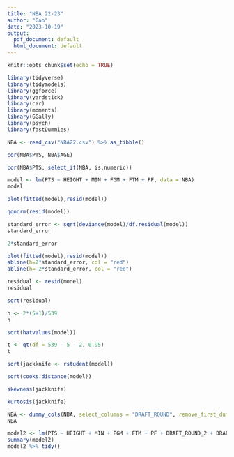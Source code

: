 ```yaml
---
title: "NBA 22-23"
author: "Gao"
date: "2023-10-19"
output:
  pdf_document: default
  html_document: default
---
```


```r
knitr::opts_chunk$set(echo = TRUE)
```

```r
library(tidyverse)
library(tidymodels)
library(ggforce)
library(yardstick)
library(car)
library(moments)
library(GGally)
library(psych)
library(fastDummies)
```

```r
NBA <- read_csv("NBA22.csv") %>% as_tibble()
```

```r
cor(NBA$PTS, NBA$AGE)
```

```r
cor(NBA$PTS, select_if(NBA, is.numeric))
```

```r
model <- lm(PTS ~ HEIGHT + MIN + FGM + FTM + PF, data = NBA)
model
```

```r
plot(fitted(model),resid(model))
```

```r
qqnorm(resid(model))
```

```r
standard_error <- sqrt(deviance(model)/df.residual(model))
standard_error
```

```r
2*standard_error
```

```r
plot(fitted(model),resid(model))
abline(h=2*standard_error, col = "red")
abline(h=-2*standard_error, col = "red")
```

```r
residual <- resid(model)
residual
```

```r
sort(residual)
```

```r
h <- 2*(5+1)/539
h
```

```r
sort(hatvalues(model))
```

```r
t <- qt(df = 539 - 5 - 2, 0.95)
t
```

```r
sort(jackknife <- rstudent(model))
```

```r
sort(cooks.distance(model))
```

```r
skewness(jackknife)
```

```r
kurtosis(jackknife)
```

```r
NBA <- dummy_cols(NBA, select_columns = "DRAFT_ROUND", remove_first_dummy = TRUE)
NBA
```
```r
model2 <- lm(PTS ~ HEIGHT + MIN + FGM + FTM + PF + DRAFT_ROUND_2 + DRAFT_ROUND_Undrafted, data = NBA)
summary(model2)
model2 %>% tidy()
```

